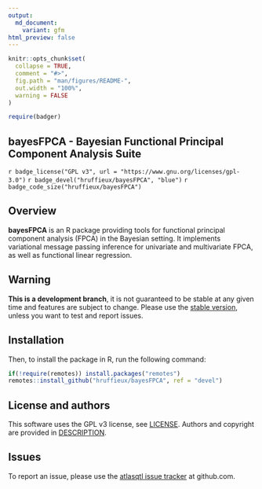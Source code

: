 ```yaml
---
output:
  md_document:
    variant: gfm
html_preview: false
---
```


<!-- README.md is generated from README.Rmd. Please edit that file -->
<!-- First time: run usethis::use_readme_rmd() to create a pre-commit hook that 
prevents from committing if the README.Rmd has changed, but has not been 
re-knitted to generate an updated README.md -->

```r
knitr::opts_chunk$set(
  collapse = TRUE,
  comment = "#>",
  fig.path = "man/figures/README-",
  out.width = "100%",
  warning = FALSE
)
```


```r
require(badger)
```


## bayesFPCA - Bayesian Functional Principal Component Analysis Suite
<!-- <img src="man/figures/bayesFPCA_logo.png" align="right" height="150"/> -->

<!-- Run for the R CMD checks, run usethis::use_github_actions() to set up the pipeline, possibly modify the .yaml file and then: -->
<!-- `r badge_github_actions("hruffieux/atlasqtl")` # TODO. not enabled yet, needs pre-install of GSL lib for windows -->
<!-- `r badge_travis("hruffieux/bayesFPCA")` -->
`r badge_license("GPL v3", url = "https://www.gnu.org/licenses/gpl-3.0")`
`r badge_devel("hruffieux/bayesFPCA", "blue")`
`r badge_code_size("hruffieux/bayesFPCA")`

## Overview

**bayesFPCA** is an R package providing tools for functional principal component
analysis (FPCA) in the Bayesian setting. It implements variational message
passing inference for univariate and multivariate FPCA, as well as functional
linear regression.


## Warning

**This is a development branch**, it is not guaranteed to be stable at any given 
time and features are subject to change. Please use the 
[stable version](https://github.com/hruffieux/bayesFPCA), unless you want to test 
and report issues.


## Installation

Then, to install the package in R, run the following command:

``` r
if(!require(remotes)) install.packages("remotes")
remotes::install_github("hruffieux/bayesFPCA", ref = "devel")
```

## License and authors

This software uses the GPL v3 license, see [LICENSE](LICENSE).
Authors and copyright are provided in [DESCRIPTION](DESCRIPTION).

## Issues

To report an issue, please use the [atlasqtl issue tracker](https://github.com/hruffieux/bayesFPCA/issues) at github.com.
